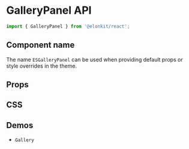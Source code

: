 
<Meta title="Components API/GalleryPanel" />

# GalleryPanel API

```js
import { GalleryPanel } from '@elonkit/react';
```

## Component name

The name `ESGalleryPanel` can be used when providing default props or style overrides in the theme.

## Props

<TableInterface name="GalleryPanelProps" variant="props" />

## CSS

<TableInterface name="GalleryPanelClasses" variant="css" />

## Demos

<ul>
  <li>
    <LinkTo kind="components-gallery" story="demo">
      <code>Gallery</code>
    </LinkTo>
  </li>
</ul>
